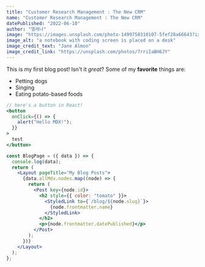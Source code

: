 ```yaml
---
title: "Customer Research Management : The New CRM"
name: "Customer Research Management : The New CRM"
datePublished: "2022-06-10"
author: "엘레나"
image: "https://images.unsplash.com/photo-1499750310107-5fef28a66643?ixlib=rb-4.0.3&ixid=MnwxMjA3fDB8MHxwaG90by1wYWdlfHx8fGVufDB8fHx8&auto=format&fit=crop&w=2370&q=80"
image_alt: "a notebook with coding screen is placed on a desk"
image_credit_text: "Jane Almon"
image_credit_link: "https://unsplash.com/photos/7rriIaBH6JY"
---
```


This is my first blog post! Isn't it _great_?
Some of my **favorite** things are:

- Petting dogs
- Singing
- Eating potato-based foods

```jsx
// here's a button in React!
<button
  onClick={() => {
    alert("Hello MDX!");
  }}
>
  test
</button>
```

```jsx
const BlogPage = ({ data }) => {
  console.log(data);
  return (
    <Layout pageTitle="My Blog Posts">
      {data.allMdx.nodes.map((node) => {
        return (
          <Post key={node.id}>
            <h2 style={{ color: "tomato" }}>
              <StyledLink to={`/blog/${node.slug}`}>
                {node.frontmatter.name}
              </StyledLink>
            </h2>
            <p>{node.frontmatter.datePublished}</p>
          </Post>
        );
      })}
    </Layout>
  );
};
```
